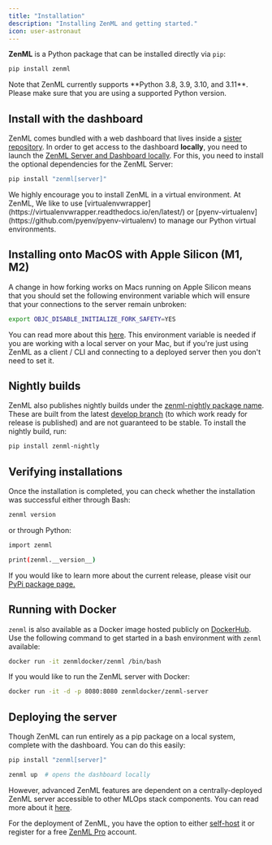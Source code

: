 ```yaml
---
title: "Installation"
description: "Installing ZenML and getting started."
icon: user-astronaut
---
```


**ZenML** is a Python package that can be installed directly via `pip`:


```Bash
pip install zenml
```

<Note>
  Note that ZenML currently supports **Python 3.8, 3.9, 3.10, and 3.11**. Please make sure that you are using a supported Python version.
</Note>

## Install with the dashboard

ZenML comes bundled with a web dashboard that lives inside a [sister repository](https://github.com/zenml-io/zenml-dashboard). In order to get access to the dashboard **locally**, you need to launch the [ZenML Server and Dashboard locally](/versions/0.66.0/getting-started/deploying-zenml). For this, you need to install the optional dependencies for the ZenML Server:


```Bash
pip install "zenml[server]"
```

<Info>
  We highly encourage you to install ZenML in a virtual environment. At ZenML, We like to use [virtualenvwrapper](https://virtualenvwrapper.readthedocs.io/en/latest/) or [pyenv-virtualenv](https://github.com/pyenv/pyenv-virtualenv) to manage our Python virtual environments.
</Info>

## Installing onto MacOS with Apple Silicon (M1, M2)

A change in how forking works on Macs running on Apple Silicon means that you should set the following environment variable which will ensure that your connections to the server remain unbroken:


```Bash
export OBJC_DISABLE_INITIALIZE_FORK_SAFETY=YES
```

You can read more about this [here](http://sealiesoftware.com/blog/archive/2017/6/5/Objective-C%5Fand%5Ffork%5Fin%5FmacOS%5F1013.html). This environment variable is needed if you are working with a local server on your Mac, but if you're just using ZenML as a client / CLI and connecting to a deployed server then you don't need to set it.

## Nightly builds

ZenML also publishes nightly builds under the [zenml-nightly package name](https://pypi.org/project/zenml-nightly/). These are built from the latest [develop branch](https://github.com/zenml-io/zenml/tree/develop) (to which work ready for release is published) and are not guaranteed to be stable. To install the nightly build, run:


```Bash
pip install zenml-nightly
```

## Verifying installations

Once the installation is completed, you can check whether the installation was successful either through Bash:


```Bash
zenml version
```

or through Python:


```Bash
import zenml

print(zenml.__version__)
```

If you would like to learn more about the current release, please visit our [PyPi package page.](https://pypi.org/project/zenml)

## Running with Docker

`zenml` is also available as a Docker image hosted publicly on [DockerHub](https://hub.docker.com/r/zenmldocker/zenml). Use the following command to get started in a bash environment with `zenml` available:

```Bash
docker run -it zenmldocker/zenml /bin/bash
```

If you would like to run the ZenML server with Docker:


```Bash
docker run -it -d -p 8080:8080 zenmldocker/zenml-server
```

## Deploying the server

Though ZenML can run entirely as a pip package on a local system, complete with the dashboard. You can do this easily:


```Bash
pip install "zenml[server]"

zenml up  # opens the dashboard locally
```

However, advanced ZenML features are dependent on a centrally-deployed ZenML server accessible to other MLOps stack components. You can read more about it [here](/versions/0.66.0/getting-started/deploying-zenml).

For the deployment of ZenML, you have the option to either [self-host](/versions/0.66.0/getting-started/deploying-zenml) it or register for a free [ZenML Pro](https://cloud.zenml.io/signup?utm%5Fsource=docs&utm%5Fmedium=referral%5Flink&utm%5Fcampaign=cloud%5Fpromotion&utm%5Fcontent=signup%5Flink) account.
